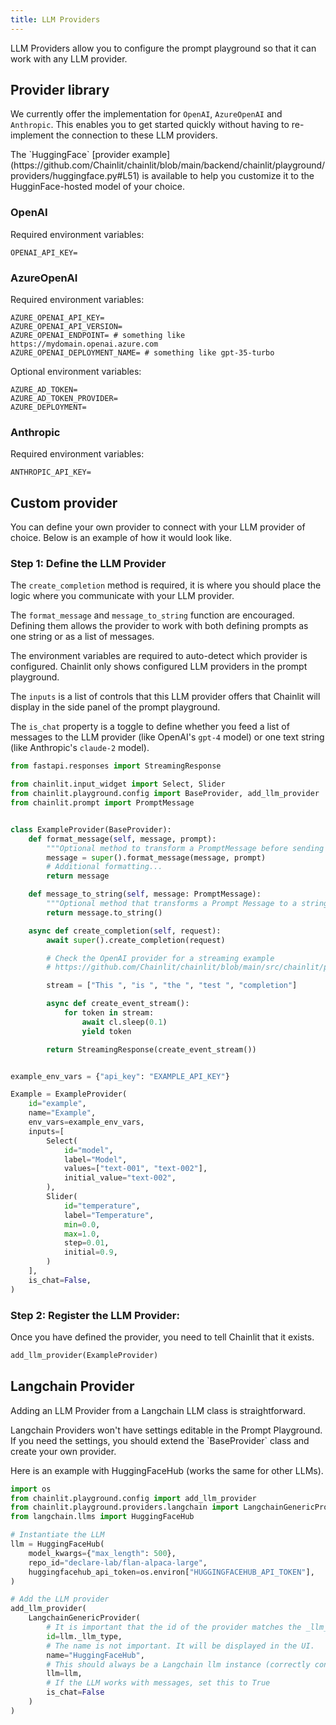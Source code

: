 ```yaml
---
title: LLM Providers
---
```


LLM Providers allow you to configure the prompt playground so that it can work with any LLM provider.

## Provider library

We currently offer the implementation for `OpenAI`, `AzureOpenAI` and `Anthropic`. This enables you to get started quickly without having to re-implement the connection to these LLM providers.

<Note>
  The `HuggingFace` [provider
  example](https://github.com/Chainlit/chainlit/blob/main/backend/chainlit/playground/providers/huggingface.py#L51)
  is available to help you customize it to the HugginFace-hosted model of your
  choice.
</Note>

### OpenAI

Required environment variables:

```shell
OPENAI_API_KEY=
```

### AzureOpenAI

Required environment variables:

```shell
AZURE_OPENAI_API_KEY=
AZURE_OPENAI_API_VERSION=
AZURE_OPENAI_ENDPOINT= # something like https://mydomain.openai.azure.com
AZURE_OPENAI_DEPLOYMENT_NAME= # something like gpt-35-turbo
```

Optional environment variables:

```shell
AZURE_AD_TOKEN=
AZURE_AD_TOKEN_PROVIDER=
AZURE_DEPLOYMENT=
```

### Anthropic

Required environment variables:

```shell
ANTHROPIC_API_KEY=
```

## Custom provider

You can define your own provider to connect with your LLM provider of choice. Below is an example of how it would look like.

### Step 1: Define the LLM Provider

The `create_completion` method is required, it is where you should place the logic where you communicate with your LLM provider.

The `format_message` and `message_to_string` function are encouraged. Defining them allows the provider to work with both defining prompts as one string or as a list of messages.

The environment variables are required to auto-detect which provider is configured. Chainlit only shows configured LLM providers in the prompt playground.

The `inputs` is a list of controls that this LLM provider offers that Chainlit will display in the side panel of the prompt playground.

The `is_chat` property is a toggle to define whether you feed a list of messages to the LLM provider (like OpenAI's `gpt-4` model) or one text string (like Anthropic's `claude-2` model).

```python
from fastapi.responses import StreamingResponse

from chainlit.input_widget import Select, Slider
from chainlit.playground.config import BaseProvider, add_llm_provider
from chainlit.prompt import PromptMessage


class ExampleProvider(BaseProvider):
    def format_message(self, message, prompt):
        """Optional method to transform a PromptMessage before sending it to the provider"""
        message = super().format_message(message, prompt)
        # Additional formatting...
        return message

    def message_to_string(self, message: PromptMessage):
        """Optional method that transforms a Prompt Message to a string that a non-chat LLM can understand."""
        return message.to_string()

    async def create_completion(self, request):
        await super().create_completion(request)

        # Check the OpenAI provider for a streaming example
        # https://github.com/Chainlit/chainlit/blob/main/src/chainlit/playground/providers/openai.py#L174

        stream = ["This ", "is ", "the ", "test ", "completion"]

        async def create_event_stream():
            for token in stream:
                await cl.sleep(0.1)
                yield token

        return StreamingResponse(create_event_stream())


example_env_vars = {"api_key": "EXAMPLE_API_KEY"}

Example = ExampleProvider(
    id="example",
    name="Example",
    env_vars=example_env_vars,
    inputs=[
        Select(
            id="model",
            label="Model",
            values=["text-001", "text-002"],
            initial_value="text-002",
        ),
        Slider(
            id="temperature",
            label="Temperature",
            min=0.0,
            max=1.0,
            step=0.01,
            initial=0.9,
        )
    ],
    is_chat=False,
)
```

### Step 2: Register the LLM Provider:

Once you have defined the provider, you need to tell Chainlit that it exists.

```py
add_llm_provider(ExampleProvider)
```

## Langchain Provider

Adding an LLM Provider from a Langchain LLM class is straightforward.

<Warning>
  Langchain Providers won't have settings editable in the Prompt Playground. If
  you need the settings, you should extend the `BaseProvider` class and create
  your own provider.
</Warning>

Here is an example with HuggingFaceHub (works the same for other LLMs).

```py
import os
from chainlit.playground.config import add_llm_provider
from chainlit.playground.providers.langchain import LangchainGenericProvider
from langchain.llms import HuggingFaceHub

# Instantiate the LLM
llm = HuggingFaceHub(
    model_kwargs={"max_length": 500},
    repo_id="declare-lab/flan-alpaca-large",
    huggingfacehub_api_token=os.environ["HUGGINGFACEHUB_API_TOKEN"],
)

# Add the LLM provider
add_llm_provider(
    LangchainGenericProvider(
        # It is important that the id of the provider matches the _llm_type
        id=llm._llm_type,
        # The name is not important. It will be displayed in the UI.
        name="HuggingFaceHub",
        # This should always be a Langchain llm instance (correctly configured)
        llm=llm,
        # If the LLM works with messages, set this to True
        is_chat=False
    )
)
```
